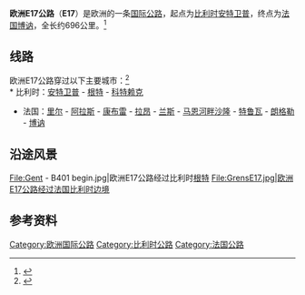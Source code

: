 {{Infobox road2
| country=EUR
| marker_image= [[File:Tabliczka_E17.svg|100px]]
| length_km   = 696
| map         = E17 route.jpg
| direction_a = 北
| terminus_a  = [[比利時|比利時]][[安特卫普|安特卫普]]
| junction    =
| direction_b = 南
| terminus_b  = [[法國|法國]][[博讷|博讷]]
| countries  = {{BEL}}<br>{{FRA}}
}}

'''欧洲E17公路'''（'''E17'''）是欧洲的一条[[欧洲国际公路|国际公路]]，起点为[[比利时|比利时]][[安特卫普|安特卫普]]，终点为[[法国|法国]][[博讷|博讷]]，全长约696公里。<ref>{{Cite web |url = http://www.elbruz.org/eroads/E17.htm |title = E17 |publisher = Elbruz |accessdate = 20 April 2015 |archive-date = 2017-09-04 |archive-url = https://web.archive.org/web/20170904062800/http://www.elbruz.org/eroads/E17.htm |dead-url = no }}</ref>

== 线路 ==
欧洲E17公路穿过以下主要城市：<ref>{{Cite web |url = https://www.unece.org/fileadmin/DAM/trans/conventn/ECE-TRANS-SC1-384e.pdf |title = AGR 2008 revised-384en bis - unece |publisher = UN Treaty Collection |accessdate = 20 April 2015 |archive-date = 2016-03-03 |archive-url = https://web.archive.org/web/20160303232948/http://www.unece.org/fileadmin/DAM/trans/conventn/ECE-TRANS-SC1-384e.pdf |dead-url = no }}</ref><br />
* 比利时：[[安特卫普|安特卫普]] - [[根特|根特]] - [[科特赖克|科特赖克]] 
* 法国：[[里尔|里尔]] - [[阿拉斯|阿拉斯]] - [[康布雷|康布雷]] - [[拉昂|拉昂]] - [[兰斯|兰斯]] - [[马恩河畔沙隆|马恩河畔沙隆]] - [[特鲁瓦|特鲁瓦]] - [[朗格勒|朗格勒]] - [[博讷|博讷]]

== 沿途风景 ==
{{commonscat|E17}}
<gallery>
File:Gent - B401 begin.jpg|欧洲E17公路经过比利时[[根特|根特]]
File:GrensE17.jpg|欧洲E17公路经过法国比利时边境
</gallery>

== 参考资料 ==
{{reflist}}

{{欧洲国际公路网}}

[[Category:欧洲国际公路|Category:欧洲国际公路]]
[[Category:比利时公路|Category:比利时公路]]
[[Category:法国公路|Category:法国公路]]